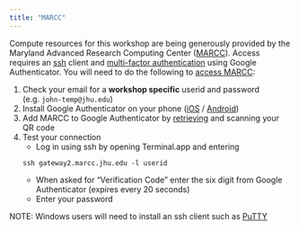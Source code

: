 ```yaml
---
title: "MARCC"
---
```


Compute resources for this workshop are being generously provided by the Maryland Advanced Research Computing Center ([MARCC](https://www.marcc.jhu.edu)).  Access requires an [ssh](https://en.wikipedia.org/wiki/Secure_Shell) client and [multi-factor authentication](https://en.wikipedia.org/wiki/Multi-factor_authentication) using Google Authenticator.  You will need to do the following to [access MARCC](https://www.marcc.jhu.edu/getting-started/connecting-to-marcc/):

1. Check your email for a **workshop specific** userid and password (e.g. `john-temp@jhu.edu`)
1. Install Google Authenticator on your phone ([iOS](https://itunes.apple.com/us/app/google-authenticator/id388497605) / [Android](https://play.google.com/store/apps/details?id=com.google.android.apps.authenticator2))
1. Add MARCC to Google Authenticator by [retrieving](https://password.marcc.jhu.edu/?action=qrretrieve) and scanning your QR code
1. Test your connection
    - Log in using ssh by opening Terminal.app and entering
    ```
    ssh gateway2.marcc.jhu.edu -l userid
    ```
    - When asked for "Verification Code" enter the six digit from Google Authenticator (expires every 20 seconds)
    - Enter your password

NOTE: Windows users will need to install an ssh client such as [PuTTY](https://gist.github.com/sean-cho/3524f85e092c9ce06d89a6d2e3482baf#file-pg2018_putty-md) 
